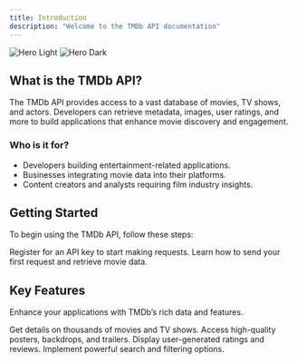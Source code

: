 ```yaml
---
title: Introduction
description: "Welcome to the TMDb API documentation"
---
```


<img
  className="block dark:hidden"
  src="/images/hero-light.png"
  alt="Hero Light"
/>
<img
  className="hidden dark:block"
  src="/images/hero-dark.png"
  alt="Hero Dark"
/>

## What is the TMDb API?

The TMDb API provides access to a vast database of movies, TV shows, and actors. Developers can retrieve metadata, images, user ratings, and more to build applications that enhance movie discovery and engagement.

### Who is it for?
- Developers building entertainment-related applications.
- Businesses integrating movie data into their platforms.
- Content creators and analysts requiring film industry insights.

## Getting Started

To begin using the TMDb API, follow these steps:

<CardGroup cols={2}>
  <Card
    title="Sign Up for an API Key"
    icon="user-plus"
    href="https://www.themoviedb.org/settings/api"
  >
    Register for an API key to start making requests.
  </Card>
  <Card
    title="Make Your First API Call"
    icon="rocket"
    href="https://developer.themoviedb.org/docs/getting-started"
  >
    Learn how to send your first request and retrieve movie data.
  </Card>
</CardGroup>

## Key Features

Enhance your applications with TMDb’s rich data and features.

<CardGroup cols={2}>
  <Card
    title="Movie & TV Show Data"
    icon="film"
    href="https://developer.themoviedb.org/docs/movie-details"
  >
    Get details on thousands of movies and TV shows.
  </Card>
  <Card
    title="Image & Video Assets"
    icon="image"
    href="https://developer.themoviedb.org/docs/image-basics"
  >
    Access high-quality posters, backdrops, and trailers.
  </Card>
  <Card
    title="User Ratings & Reviews"
    icon="star"
    href="https://developer.themoviedb.org/docs/user-ratings"
  >
    Display user-generated ratings and reviews.
  </Card>
  <Card
    title="Advanced Search & Filters"
    icon="search"
    href="https://developer.themoviedb.org/docs/search-and-query-for-details"
  >
    Implement powerful search and filtering options.
  </Card>
</CardGroup>

